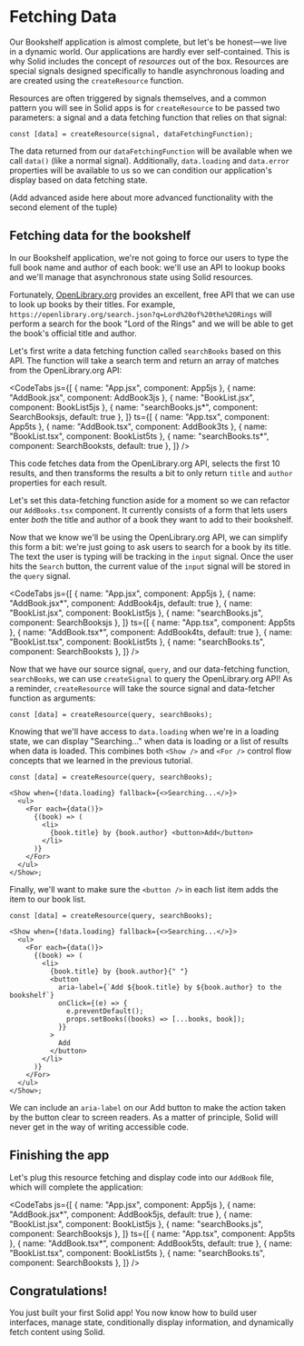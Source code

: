 
<title>Fetching Data</title>

# Fetching Data

Our Bookshelf application is almost complete, but let's be honest&mdash;we live in a dynamic world. Our applications are hardly ever self-contained. This is why Solid includes the concept of _resources_ out of the box. Resources are special signals designed specifically to handle asynchronous loading and are created using the `createResource` function.

Resources are often triggered by signals themselves, and a common pattern you will see in Solid apps is for `createResource` to be passed two parameters: a signal and a data fetching function that relies on that signal:

```tsx
const [data] = createResource(signal, dataFetchingFunction);
```

The data returned from our `dataFetchingFunction` will be available when we call `data()` (like a normal signal). Additionally, `data.loading` and `data.error` properties will be available to us so we can condition our application's display based on data fetching state.

(Add advanced aside here about more advanced functionality with the second element of the tuple)

## Fetching data for the bookshelf

In our Bookshelf application, we're not going to force our users to type the full book name and author of each book: we'll use an API to lookup books and we'll manage that asynchronous state using Solid resources.

Fortunately, [OpenLibrary.org](https://openlibrary.org/) provides an excellent, free API that we can use to look up books by their titles. For example, `https://openlibrary.org/search.json?q=Lord%20of%20the%20Rings` will perform a search for the book "Lord of the Rings" and we will be able to get the book's official title and author.

Let's first write a data fetching function called `searchBooks` based on this API. The function will take a search term and return an array of matches from the OpenLibrary.org API:

<CodeTabs
  js={[
    { name: "App.jsx", component: App5js },
    { name: "AddBook.jsx", component: AddBook3js },
    { name: "BookList.jsx", component: BookList5js },
    { name: "searchBooks.js*", component: SearchBooksjs, default: true },
  ]}
  ts={[
    { name: "App.tsx", component: App5ts },
    { name: "AddBook.tsx", component: AddBook3ts },
    { name: "BookList.tsx", component: BookList5ts },
    { name: "searchBooks.ts*", component: SearchBooksts, default: true },
  ]}
/>

This code fetches data from the OpenLibrary.org API, selects the first 10 results, and then transforms the results a bit to only return `title` and `author` properties for each result.

Let's set this data-fetching function aside for a moment so we can refactor our `AddBooks.tsx` component. It currently consists of a form that lets users enter _both_ the title and author of a book they want to add to their bookshelf.

Now that we know we'll be using the OpenLibrary.org API, we can simplify this form a bit: we're just going to ask users to search for a book by its title. The text the user is typing will be tracking in the `input` signal. Once the user hits the `Search` button, the current value of the `input` signal will be stored in the `query` signal.

<CodeTabs
  js={[
    { name: "App.jsx", component: App5js },
    { name: "AddBook.jsx*", component: AddBook4js, default: true },
    { name: "BookList.jsx", component: BookList5js },
    { name: "searchBooks.js", component: SearchBooksjs },
  ]}
  ts={[
    { name: "App.tsx", component: App5ts },
    { name: "AddBook.tsx*", component: AddBook4ts, default: true },
    { name: "BookList.tsx", component: BookList5ts },
    { name: "searchBooks.ts", component: SearchBooksts },
  ]}
/>

Now that we have our source signal, `query`, and our data-fetching function, `searchBooks`, we can use `createSignal` to query the OpenLibrary.org API! As a reminder, `createResource` will take the source signal and data-fetcher function as arguments:

```tsx
const [data] = createResource(query, searchBooks);
```

Knowing that we'll have access to `data.loading` when we're in a loading state, we can display "Searching..." when data is loading or a list of results when data is loaded. This combines both `<Show />` and `<For />` control flow concepts that we learned in the previous tutorial.

```tsx
const [data] = createResource(query, searchBooks);

<Show when={!data.loading} fallback={<>Searching...</>}>
  <ul>
    <For each={data()}>
      {(book) => (
        <li>
          {book.title} by {book.author} <button>Add</button>
        </li>
      )}
    </For>
  </ul>
</Show>;
```

Finally, we'll want to make sure the `<button />` in each list item adds the item to our book list.

```tsx
const [data] = createResource(query, searchBooks);

<Show when={!data.loading} fallback={<>Searching...</>}>
  <ul>
    <For each={data()}>
      {(book) => (
        <li>
          {book.title} by {book.author}{" "}
          <button
            aria-label={`Add ${book.title} by ${book.author} to the bookshelf`}
            onClick={(e) => {
              e.preventDefault();
              props.setBooks((books) => [...books, book]);
            }}
          >
            Add
          </button>
        </li>
      )}
    </For>
  </ul>
</Show>;
```

<Aside type="accessibility">

We can include an `aria-label` on our Add button to make the action taken by the button clear to screen readers. As a matter of principle, Solid will never get in the way of writing accessible code.

</Aside>

## Finishing the app

Let's plug this resource fetching and display code into our `AddBook` file, which will complete the application:

<CodeTabs
  js={[
    { name: "App.jsx", component: App5js },
    { name: "AddBook.jsx*", component: AddBook5js, default: true },
    { name: "BookList.jsx", component: BookList5js },
    { name: "searchBooks.js", component: SearchBooksjs },
  ]}
  ts={[
    { name: "App.tsx", component: App5ts },
    { name: "AddBook.tsx*", component: AddBook5ts, default: true },
    { name: "BookList.tsx", component: BookList5ts },
    { name: "searchBooks.ts", component: SearchBooksts },
  ]}
/>

<FinishedBookshelf name="Solid" />

## Congratulations!

You just built your first Solid app! You now know how to build user interfaces, manage state, conditionally display information, and dynamically fetch content using Solid.
